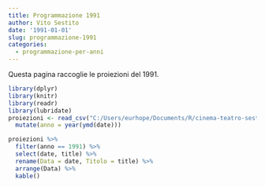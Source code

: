 ```yaml
---
title: Programmazione 1991
author: Vito Sestito
date: '1991-01-01'
slug: programmazione-1991
categories:
  - programmazione-per-anni
---
```



Questa pagina raccoglie le proiezioni del 1991.


```r
library(dplyr)
library(knitr)
library(readr)
library(lubridate)
proiezioni <- read_csv("C:/Users/eurhope/Documents/R/cinema-teatro-sestito/static/data/programmazione_agende.csv") %>% 
  mutate(anno = year(ymd(date)))
```


```r
proiezioni %>% 
  filter(anno == 1991) %>% 
  select(date, title) %>% 
  rename(Data = date, Titolo = title) %>% 
  arrange(Data) %>% 
  kable()
```

